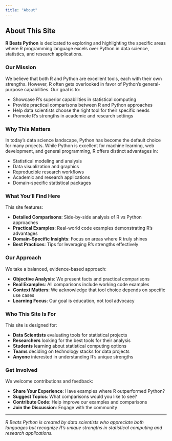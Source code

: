 ```yaml
---
title: "About"
---
```


## About This Site

**R Beats Python** is dedicated to exploring and highlighting the specific areas where R programming language excels over Python in data science, statistics, and research applications.

### Our Mission

We believe that both R and Python are excellent tools, each with their own strengths. However, R often gets overlooked in favor of Python's general-purpose capabilities. Our goal is to:

- Showcase R's superior capabilities in statistical computing
- Provide practical comparisons between R and Python approaches
- Help data scientists choose the right tool for their specific needs
- Promote R's strengths in academic and research settings

### Why This Matters

In today's data science landscape, Python has become the default choice for many projects. While Python is excellent for machine learning, web development, and general programming, R offers distinct advantages in:

- Statistical modeling and analysis
- Data visualization and graphics
- Reproducible research workflows
- Academic and research applications
- Domain-specific statistical packages

### What You'll Find Here

This site features:

- **Detailed Comparisons**: Side-by-side analysis of R vs Python approaches
- **Practical Examples**: Real-world code examples demonstrating R's advantages
- **Domain-Specific Insights**: Focus on areas where R truly shines
- **Best Practices**: Tips for leveraging R's strengths effectively

### Our Approach

We take a balanced, evidence-based approach:

- **Objective Analysis**: We present facts and practical comparisons
- **Real Examples**: All comparisons include working code examples
- **Context Matters**: We acknowledge that tool choice depends on specific use cases
- **Learning Focus**: Our goal is education, not tool advocacy

### Who This Site Is For

This site is designed for:

- **Data Scientists** evaluating tools for statistical projects
- **Researchers** looking for the best tools for their analysis
- **Students** learning about statistical computing options
- **Teams** deciding on technology stacks for data projects
- **Anyone** interested in understanding R's unique strengths

### Get Involved

We welcome contributions and feedback:

- **Share Your Experience**: Have examples where R outperformed Python?
- **Suggest Topics**: What comparisons would you like to see?
- **Contribute Code**: Help improve our examples and comparisons
- **Join the Discussion**: Engage with the community

---

*R Beats Python is created by data scientists who appreciate both languages but recognize R's unique strengths in statistical computing and research applications.* 